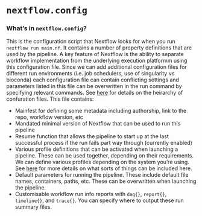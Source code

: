 # `nextflow.config`

### **What's in `nextflow.config`?** 

This is the configuration script that Nextflow looks for when you run `nextflow run main.nf`. It contains a number of property definitions that are used by the pipeline. A key feature of Nextflow is the ability to separate workflow implementation from the underlying execution platformm using this configuration file. Since we can add additional configuration files for different run environments (i.e. job schedulers, use of singularity vs bioconda) each configuration file can contain conflicting settings and parameters listed in this file can be overwritten in the run command by specifying relevant commands. See [here](https://www.nextflow.io/docs/latest/config.html#configuration-file) for details on the heirarchy of confuration files. This file contains: 


* Mainfest for defining some metadata including authorship, link to the repo, workflow version, etc 
* Mandated minimal version of Nextflow that can be used to run this pipeline 
* Resume function that allows the pipeline to start up at the last successful process if the run fails part way through (currently enabled) 
* Various profile definitions that can be activated when launching a pipeline. These can be used together, depending on their requirements. We can define various profiles depending on the system you're using. See [here](https://www.nextflow.io/docs/latest/config.html?highlight=profiles#config-profiles) for more details on what sorts of things can be included here. 
* Default parameters for running the pipeline. These include default file names, containers, paths, etc. These can be overwritten when launching the pipeline. 
* Customisable workflow run info reports with `dag{}`, `report{}`, `timeline{}`, and `trace{}`. You can specify where to output these run summary files. 